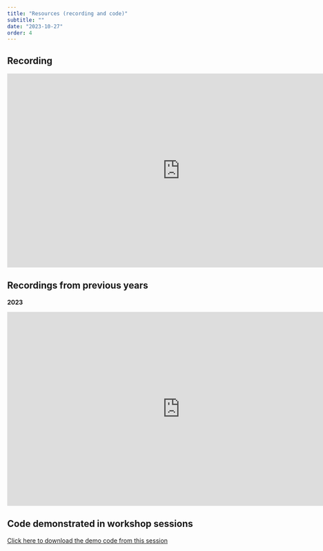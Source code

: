 ```yaml
---
title: "Resources (recording and code)"
subtitle: ""
date: "2023-10-27"
order: 4
---
```


<!-- Materials will be distributed sooner to the event. -->
## Recording

<iframe width="800" height="450" src="https://www.youtube.com/embed/FmCZP_rCQIc" title="YouTube video player" frameborder="0" allow="accelerometer; autoplay; clipboard-write; encrypted-media; gyroscope; picture-in-picture; web-share" allowfullscreen></iframe>

::: {.callout-note icon="false" collapse="true"}
## Recordings from previous years

**2023**

<iframe width="800" height="450" src="https://www.youtube.com/embed/V8rk--9szvE" title="YouTube video player" frameborder="0" allow="accelerometer; autoplay; clipboard-write; encrypted-media; gyroscope; picture-in-picture; web-share" allowfullscreen></iframe>
:::


## Code demonstrated in workshop sessions

[Click here to download the demo code from this session](../../demo/day5.R)
